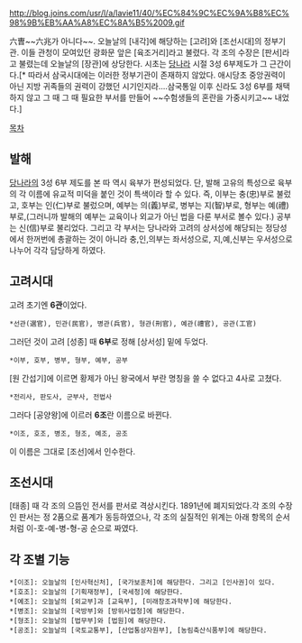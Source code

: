 http://blog.joins.com/usr/l/a/lavie11/40/%EC%84%9C%EC%9A%B8%EC%98%9B%EB%AA%A8%EC%8A%B5%2009.gif

六曺~~六兆가 아니다~~. 오늘날의 [내각]에 해당하는 [고려]와 [조선시대]의 정부기관. 이들 관청이 모여있던 광화문 앞은 [육조거리]라고 불렸다. 각 조의 수장은 [판서]라고 불렸는데 오늘날의 [장관]에 상당한다. 시초는 [[당나라]] 시절 3성 6부제도가 그 근간이다.[* 따라서 삼국시대에는 이러한 정부기관이 존재하지 않았다. 애시당초 중앙권력이 아닌 지방 귀족들의 권력이 강했던 시기인지라....삼국통일 이후 신라도 3성 6부를 채택하지 않고 그 때 그 때 필요한 부서를 만들어 ~~수험생들의 혼란을 가중시키고~~ 내었다.]  

[[목차]]
== 발해 ==
[[당나라]]의 3성 6부 제도를 본 따 역시 육부가 편성되었다. 단, 발해 고유의 특성으로 육부의 각 이름에 유교적 미덕을 붙인 것이 특색이라 할 수 있다. 즉, 이부는 충(忠)부로 불렀고, 호부는 인(仁)부로 불렀으며, 예부는 의(義)부로, 병부는 지(智)부로, 형부는 예(禮)부로,(그러니까 발해의 예부는 교육이나 외교가 아닌 법을 다룬 부서로 볼수 있다.) 공부는 신(信)부로 불리었다. 그리고 각 부서는 당나라와 고려의 상서성에 해당되는 정당성에서 한꺼번에 총괄하는 것이 아니라 충,인,의부는 좌서성으로, 지,예,신부는 우서성으로 나누어 각각 담당하게 하였다.
== 고려시대 ==
고려 초기엔 '''6관'''이었다.
 *선관(選官), 민관(民官), 병관(兵官), 형관(刑官), 예관(禮官), 공관(工官)

그러던 것이 고려 [성종] 때 '''6부'''로 정해 [상서성] 밑에 두었다.
 *이부, 호부, 병부, 형부, 예부, 공부

[원 간섭기]에 이르면 황제가 아닌 왕국에서 부란 명칭을 쓸 수 없다고 4사로 고쳤다.
 *전리사, 판도사, 군부사, 전법사

그러다 [공양왕]에 이르러 '''6조'''란 이름으로 바뀐다.
 *이조, 호조, 병조, 형조, 예조, 공조

이 이름은 그대로 [조선]에서 인수한다.
== 조선시대 ==
[태종] 때 각 조의 으뜸인 전서를 판서로 격상시킨다. 1891년에 폐지되었다.각 조의 수장인 판서는 정 2품으로 품계가 동등하였으나, 각 조의 실질적인 위계는 아래 항목의 순서처럼 이-호-예-병-형-공 순으로 짜였다.
== 각 조별 기능 ==
 *[이조]: 오늘날의 [인사혁신처], [국가보훈처]에 해당한다. 그리고 [인사권]이 있다.
 *[호조]: 오늘날의 [기획재정부], [국세청]에 해당한다.
 *[예조]: 오늘날의 [외교부]과 [교육부], [미래창조과학부]에 해당한다.
 *[병조]: 오늘날의 [국방부]와 [방위사업청]에 해당한다.
 *[형조]: 오늘날의 [법무부]와 [법원]에 해당한다.
 *[공조]: 오늘날의 [국토교통부], [산업통상자원부], [농림축산식품부]에 해당한다.

